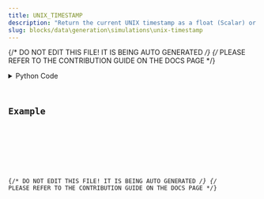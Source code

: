 ```yaml
---
title: UNIX_TIMESTAMP
description: "Return the current UNIX timestamp as a float (Scalar) or array (Vector) with length equal to 1."
slug: blocks/data\generation\simulations\unix-timestamp
---
```


{/* DO NOT EDIT THIS FILE! IT IS BEING AUTO GENERATED */}
{/* PLEASE REFER TO THE CONTRIBUTION GUIDE ON THE DOCS PAGE */}


<PythonDocsDisplay docstring={docstring} />
<details>
<summary>Python Code</summary>



<Code code={pythonCode} lang="py" wrap theme="dracula" />

[Find this Flojoy Block on GitHub](https://github.com/flojoy-ai/blocks/blob/main/blocks/DATA\GENERATION\SIMULATIONS\UNIX_TIMESTAMP/UNIX_TIMESTAMP.py)

</details>

## Example


<GetHelpWidget />


<AppDisplay app={app} blockName="UNIX_TIMESTAMP" client:visible />


<Example />

{/* DO NOT EDIT THIS FILE! IT IS BEING AUTO GENERATED */}
{/* PLEASE REFER TO THE CONTRIBUTION GUIDE ON THE DOCS PAGE */}
